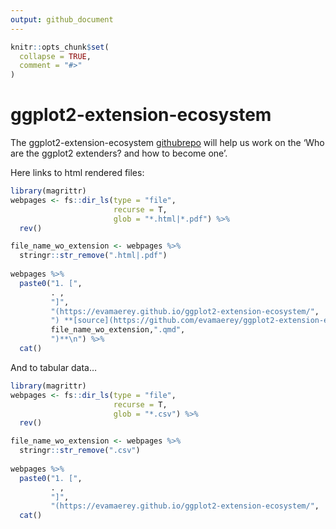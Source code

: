 ```yaml
---
output: github_document
---
```


<!-- README.md is generated from README.Rmd. Please edit that file -->

```r
knitr::opts_chunk$set(
  collapse = TRUE,
  comment = "#>"
)
```

# ggplot2-extension-ecosystem

<!-- badges: start -->
<!-- badges: end -->

The ggplot2-extension-ecosystem [githubrepo](https://github.com/EvaMaeRey/ggplot2-extension-ecosystem) will help us work on the 'Who are the ggplot2 extenders? and how to become one'.
 
Here links to html rendered files:

```r
library(magrittr)
webpages <- fs::dir_ls(type = "file", 
                       recurse = T, 
                       glob = "*.html|*.pdf") %>% 
  rev()

file_name_wo_extension <- webpages %>% 
  stringr::str_remove(".html|.pdf")
 
webpages %>%    
  paste0("1. [",
         . ,
         "]",
         "(https://evamaerey.github.io/ggplot2-extension-ecosystem/", ., 
         ") **[source](https://github.com/evamaerey/ggplot2-extension-ecosystem/blob/master/",
         file_name_wo_extension,".qmd",
         ")**\n") %>% 
  cat()     
```


And to tabular data...

```r
library(magrittr)
webpages <- fs::dir_ls(type = "file", 
                       recurse = T, 
                       glob = "*.csv") %>% 
  rev()

file_name_wo_extension <- webpages %>% 
  stringr::str_remove(".csv")
 
webpages %>%    
  paste0("1. [",
         . ,
         "]",
         "(https://evamaerey.github.io/ggplot2-extension-ecosystem/", ., ")") %>% 
  cat()     



```
